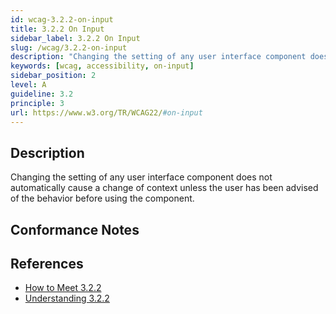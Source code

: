 ```yaml
---
id: wcag-3.2.2-on-input
title: 3.2.2 On Input
sidebar_label: 3.2.2 On Input
slug: /wcag/3.2.2-on-input
description: "Changing the setting of any user interface component does not automatically cause a change of context unless the user has been advised of the behavior before using the component."
keywords: [wcag, accessibility, on-input]
sidebar_position: 2
level: A
guideline: 3.2
principle: 3
url: https://www.w3.org/TR/WCAG22/#on-input
---
```


## Description

Changing the setting of any user interface component does not automatically cause a change of context unless the user has been advised of the behavior before using the component.

## Conformance Notes

<Project name="ads">
  <Support></Support>
</Project>

<Project name="scix">
  <Support></Support>
</Project>

## References

- [How to Meet 3.2.2](https://www.w3.org/WAI/WCAG22/quickref/#on-input)
- [Understanding 3.2.2](https://www.w3.org/WAI/WCAG22/Understanding/on-input.html)


